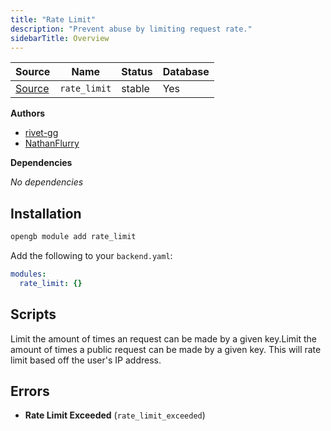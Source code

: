 ```yaml
---
title: "Rate Limit"
description: "Prevent abuse by limiting request rate."
sidebarTitle: Overview
---
```


| Source                                                                           | Name       | Status     | Database     |
| -------------------------------------------------------------------------------- | ---------- | ---------- | ------------ |
| [Source](https://github.com/rivet-gg/opengb-registry/tree/main/modules/rate_limit) | `rate_limit` | stable | Yes |

**Authors**

- [rivet-gg](https://github.com/rivet-gg)
- [NathanFlurry](https://github.com/NathanFlurry)

**Dependencies**

_No dependencies_

## Installation

<Tabs>

<Tab title="CLI">

```sh CLI
opengb module add rate_limit
```

</Tab>

<Tab title="backend.yaml">

Add the following to your `backend.yaml`:

```yaml backend.yaml
modules:
  rate_limit: {}

```
</Tab>

</Tabs>



## Scripts

<CardGroup><Card title="Throttle" href="/modules/rate_limit/scripts/throttle">Limit the amount of times an request can be made by a given key.</Card><Card title="Throttle Public" href="/modules/rate_limit/scripts/throttle_public">Limit the amount of times a public request can be made by a given key. This will rate limit based off the user's IP address.</Card></CardGroup>

## Errors

- **Rate Limit Exceeded** (`rate_limit_exceeded`) 
